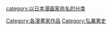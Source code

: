 [[category:以日本漫画家命名的分类|category:以日本漫画家命名的分类]][[Category:各漫畫家作品|Category:各漫畫家作品]]
[[Category:弘兼憲史|Category:弘兼憲史]]